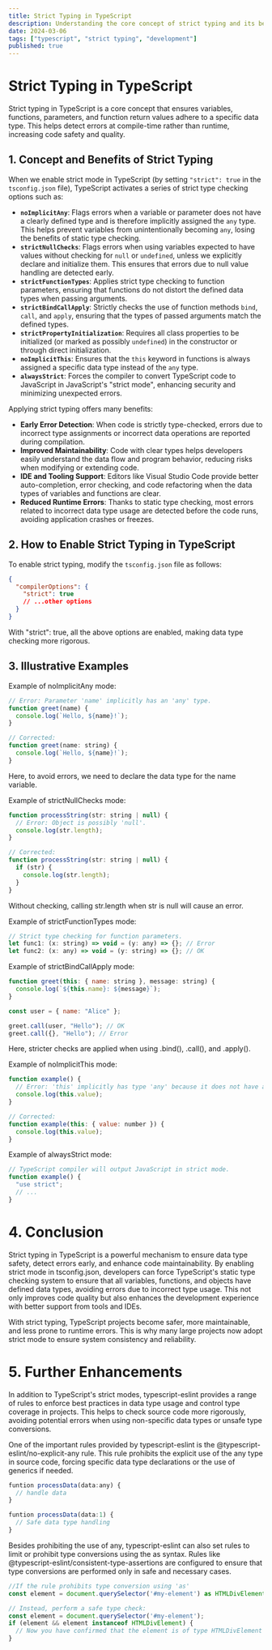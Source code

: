 ```yaml
---
title: Strict Typing in TypeScript
description: Understanding the core concept of strict typing and its benefits in TypeScript.
date: 2024-03-06
tags: ["typescript", "strict typing", "development"]
published: true
---
```


# Strict Typing in TypeScript

Strict typing in TypeScript is a core concept that ensures variables, functions, parameters, and function return values adhere to a specific data type. This helps detect errors at compile-time rather than runtime, increasing code safety and quality.

## 1. Concept and Benefits of Strict Typing

When we enable strict mode in TypeScript (by setting `"strict": true` in the `tsconfig.json` file), TypeScript activates a series of strict type checking options such as:

- **`noImplicitAny`**: Flags errors when a variable or parameter does not have a clearly defined type and is therefore implicitly assigned the `any` type. This helps prevent variables from unintentionally becoming `any`, losing the benefits of static type checking.
- **`strictNullChecks`**: Flags errors when using variables expected to have values without checking for `null` or `undefined`, unless we explicitly declare and initialize them. This ensures that errors due to null value handling are detected early.
- **`strictFunctionTypes`**: Applies strict type checking to function parameters, ensuring that functions do not distort the defined data types when passing arguments.
- **`strictBindCallApply`**: Strictly checks the use of function methods `bind`, `call`, and `apply`, ensuring that the types of passed arguments match the defined types.
- **`strictPropertyInitialization`**: Requires all class properties to be initialized (or marked as possibly `undefined`) in the constructor or through direct initialization.
- **`noImplicitThis`**: Ensures that the `this` keyword in functions is always assigned a specific data type instead of the `any` type.
- **`alwaysStrict`**: Forces the compiler to convert TypeScript code to JavaScript in JavaScript's "strict mode", enhancing security and minimizing unexpected errors.

Applying strict typing offers many benefits:

- **Early Error Detection**: When code is strictly type-checked, errors due to incorrect type assignments or incorrect data operations are reported during compilation.
- **Improved Maintainability**: Code with clear types helps developers easily understand the data flow and program behavior, reducing risks when modifying or extending code.
- **IDE and Tooling Support**: Editors like Visual Studio Code provide better auto-completion, error checking, and code refactoring when the data types of variables and functions are clear.
- **Reduced Runtime Errors**: Thanks to static type checking, most errors related to incorrect data type usage are detected before the code runs, avoiding application crashes or freezes.

## 2. How to Enable Strict Typing in TypeScript

To enable strict typing, modify the `tsconfig.json` file as follows:

```json
{
  "compilerOptions": {
    "strict": true
    // ...other options
  }
}
```

With "strict": true, all the above options are enabled, making data type checking more rigorous.

## 3. Illustrative Examples

Example of noImplicitAny mode:

```jsx
// Error: Parameter 'name' implicitly has an 'any' type.
function greet(name) {
  console.log(`Hello, ${name}!`);
}

// Corrected:
function greet(name: string) {
  console.log(`Hello, ${name}!`);
}
```

Here, to avoid errors, we need to declare the data type for the name variable.

Example of strictNullChecks mode:

```jsx
function processString(str: string | null) {
  // Error: Object is possibly 'null'.
  console.log(str.length);
}

// Corrected:
function processString(str: string | null) {
  if (str) {
    console.log(str.length);
  }
}
```

Without checking, calling str.length when str is null will cause an error.

Example of strictFunctionTypes mode:

```jsx
// Strict type checking for function parameters.
let func1: (x: string) => void = (y: any) => {}; // Error
let func2: (x: any) => void = (y: string) => {}; // OK
```

Example of strictBindCallApply mode:

```jsx
function greet(this: { name: string }, message: string) {
  console.log(`${this.name}: ${message}`);
}

const user = { name: "Alice" };

greet.call(user, "Hello"); // OK
greet.call({}, "Hello"); // Error
```

Here, stricter checks are applied when using .bind(), .call(), and .apply().

Example of noImplicitThis mode:

```jsx
function example() {
  // Error: 'this' implicitly has type 'any' because it does not have a type annotation.
  console.log(this.value);
}

// Corrected:
function example(this: { value: number }) {
  console.log(this.value);
}
```

Example of alwaysStrict mode:

```jsx
// TypeScript compiler will output JavaScript in strict mode.
function example() {
  "use strict";
  // ...
}
```

# **4. Conclusion**

Strict typing in TypeScript is a powerful mechanism to ensure data type safety, detect errors early, and enhance code maintainability. By enabling strict mode in tsconfig.json, developers can force TypeScript's static type checking system to ensure that all variables, functions, and objects have defined data types, avoiding errors due to incorrect type usage. This not only improves code quality but also enhances the development experience with better support from tools and IDEs.

With strict typing, TypeScript projects become safer, more maintainable, and less prone to runtime errors. This is why many large projects now adopt strict mode to ensure system consistency and reliability.

# **5. Further Enhancements**

In addition to TypeScript's strict modes, typescript-eslint provides a range of rules to enforce best practices in data type usage and control type coverage in projects. This helps to check source code more rigorously, avoiding potential errors when using non-specific data types or unsafe type conversions.

One of the important rules provided by typescript-eslint is the @typescript-eslint/no-explicit-any rule. This rule prohibits the explicit use of the any type in source code, forcing specific data type declarations or the use of generics if needed.

```jsx
funtion processData(data:any) {
  // handle data
}

funtion processData(data:1) {
  // Safe data type handling
}
```

Besides prohibiting the use of any, typescript-eslint can also set rules to limit or prohibit type conversions using the as syntax. Rules like @typescript-eslint/consistent-type-assertions are configured to ensure that type conversions are performed only in safe and necessary cases.

```jsx
//If the rule prohibits type conversion using 'as'
const element = document.querySelector('#my-element') as HTMLDivElement;

// Instead, perform a safe type check:
const element = document.querySelector('#my-element');
if (element && element instanceof HTMLDivElement) {
  // Now you have confirmed that the element is of type HTMLDivElement
}
```

